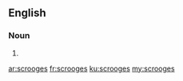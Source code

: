 ==English==

===Noun===
{{head|en}}

# {{plural of|scrooge}}

[[ar:scrooges]]
[[fr:scrooges]]
[[ku:scrooges]]
[[my:scrooges]]